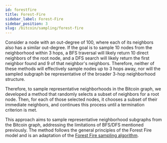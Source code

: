 ```yaml
---
id: forestfire
title: Forest-Fire
sidebar_label: Forest-Fire
sidebar_position: 3
slug: /bitcoin/sampling/forest-fire
---
```


Consider a node with an out-degree of 100, where each of its neighbors also has a similar out-degree. 
If the goal is to sample 10 nodes from the neighborhood within 3 hops, 
a BFS traversal will likely return 10 direct neighbors of the root node, 
and a DFS search will likely return the first neighbor found and 9 of that neighbor's neighbors. 
Therefore, neither of these methods will effectively sample nodes up to 3 hops away, 
nor will the sampled subgraph be representative of the broader 3-hop neighborhood structure.


Therefore, to sample representative neighborhoods in the Bitcoin graph, 
we developed a method that randomly selects a subset of neighbors for a root node. 
Then, for each of those selected nodes, it chooses a subset of their immediate neighbors, 
and continues this process until a termination criterion is met. 


This approach aims to sample representative neighborhood subgraphs from the Bitcoin graph, 
addressing the limitations of BFS/DFS mentioned previously. 
The method follows the general principles of the Forest Fire model and is an adaptation of the 
[Forest Fire sampling algorithm](https://doi.org/10.1145/1150402.1150479). 

